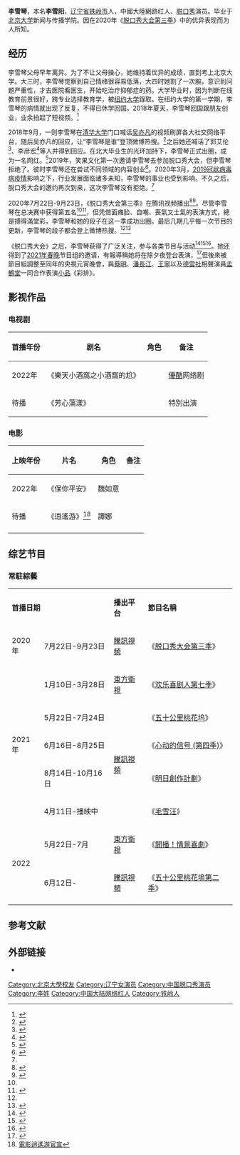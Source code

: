 {{noteTA
|1=zh-tw:中國大陸;zh-hk:中國內地;zh-cn:中国大陆;
|2=zh-tw:線上教育;zh-cn:在线教育;
|3=zh-tw:影片;zh-cn:视频;
|4=zh-tw:網路;zh-hk:網絡;zh-cn:网络;
|5=zh-hant:騰訊視頻;zh-hans:腾讯视频;
|6=zh-tw:洗版;zh-cn:刷屏;
|7=zh-tw:社群網路;zh-hk:社交網絡;zh-cn:社交网络;
}}
{{艺人
|姓名 = 李雪琴
|本名= 李雪阳
|类型 = 女艺人
|图片 = <!--建议使用自由版权图像-->
|图片尺寸 = 
|图片简介 = 
|外文名 = 
|外文 = 
|罗马拼音 = 
|英文名 = 
|昵称 = 略琴
|其他艺名 = 
|国籍 = {{PRC}}
|民族 = 
|籍贯 = 
|出生日期 = {{Birth date and age|1995|7|1}}
|出生地点 = {{CHN}}[[辽宁省|辽宁省]][[铁岭市|铁岭市]]
|职业 = 脱口秀演员
|语言 = [[汉语普通话|汉语普通话]]
|教育程度 = 
|母校 = [[北京大学|北京大学]]
|宗教信仰 = 
|配偶 = 
|儿女 = 
|父母 = 
|亲属 = 
|出道地点 = 
|出道日期 = 
|出道作 = 
|代表作 = 《[[脱口秀大会|脱口秀大会第三季]]》
|著名角色 = 
|活跃年代 = 
|唱片公司 = 
|经纪公司 = 
|网站 = 
|相关团体 = 
|IMDb = 11766159
|奖项 = 
}}
'''李雪琴'''{{BD|1995年|7月1日|catIdx=L李}}，本名'''李雪阳'''，[[辽宁省|辽宁省]][[铁岭市|铁岭市]]人，中國大陸網路红人、[[獨角喜劇|脱口秀]]演员。毕业于[[北京大学|北京大学]]新闻与传播学院。因在2020年《[[脱口秀大会|脱口秀大会第三季]]》中的优异表现而为人所知。

== 经历 ==
李雪琴父母早年离异。为了不让父母操心，她维持着优异的成绩，直到考上北京大学。大三时，李雪琴觉察到自己情绪很容易低落，大四时她割了一次腕，意识到问题严重性，才去医院看医生，开始吃治疗抑郁症的药。大学毕业时，因为判断在线教育前景很好，跨专业选择教育学，被[[纽约大学|纽约大学]]錄取。在纽约大学的第一学期，李雪琴的病情就出现了反复，不得已休学回国。2018年夏天，李雪琴回国跟朋友创业，业余拍起了短视频。<ref name=huaxi100>{{cite web|author=何晞宇|title=《脱口秀大会》决赛没进前三 李雪琴的脱口秀却爆火了|url=http://news.huaxi100.com/index.php?m=content&c=index&a=show&catid=18&id=1046833|publisher=华西都市报|accessdate=2021-01-18|date=2020-09-25|archive-date=2021-01-20|archive-url=https://web.archive.org/web/20210120103500/http://news.huaxi100.com/index.php?m=content&c=index&a=show&catid=18&id=1046833|dead-url=no}}</ref>

2018年9月，一则李雪琴在[[清华大学|清华大学]]门口喊话[[吴亦凡|吴亦凡]]的视频刷屏各大社交网络平台，随后吴亦凡的回应，让“李雪琴是谁”登顶微博热搜。<ref name=wu>{{cite web|author=1905电影网官博|title=吴亦凡东北话回应李雪琴 网友：李雪琴是谁？|url=https://k.sina.com.cn/article_1635270132_61783df402000hwdr.html|publisher=新浪网|accessdate=2021-01-18|date=2019-01-09|archive-date=2021-01-20|archive-url=https://web.archive.org/web/20210120103502/https://k.sina.com.cn/article_1635270132_61783df402000hwdr.html|dead-url=no}}</ref>之后她还喊话了郭艾伦<ref name=hupu>{{cite web|title=郭艾伦回应李雪琴：听说你贼漂亮，但我该换眼镜了|url=https://voice.hupu.com/cba/2382445.html|publisher=虎扑网|accessdate=2021-01-18|date=2019-01-11|archive-date=2021-01-20|archive-url=https://web.archive.org/web/20210120103503/https://voice.hupu.com/cba/2382445.html|dead-url=no}}</ref>、李彦宏<ref name=baidu>{{cite web|title=李彦宏东北话回应李雪琴：红包肯定有 整多大个儿呢?|url=http://tech.sina.com.cn/i/2019-01-31/doc-ihrfqzka2707411.shtml?dv=2&source=cj|publisher=新浪科技|accessdate=2021-01-18|date=2019-01-31|archive-date=2021-01-20|archive-url=https://web.archive.org/web/20210120103504/http://tech.sina.com.cn/i/2019-01-31/doc-ihrfqzka2707411.shtml?dv=2&source=cj|dead-url=no}}</ref>等人并得到回应。在北大毕业生的光环加持下，李雪琴正式出圈，成为一名网红。<ref name=pingwest>{{cite web|author=林京|title=站在李雪琴背后的男人|url=https://www.pingwest.com/a/225798|publisher=猎云网|accessdate=2021-01-18|date=2020-12-07|archive-date=2021-01-20|archive-url=https://web.archive.org/web/20210120103505/https://www.pingwest.com/a/225798|dead-url=no}}</ref>2019年，笑果文化第一次邀请李雪琴去参加脱口秀大会，但李雪琴拒绝了。彼时李雪琴还在尝试不同领域的内容创业<ref name=aha>{{cite web|title=李雪琴：24岁不年轻了，我会被互联网内容行业淘汰|url=https://new.qq.com/omn/20200929/20200929A0INEU00.html|publisher=Aha视频|accessdate=2021-01-18|date=2020-09-29|archive-date=2021-01-20|archive-url=https://web.archive.org/web/20210120105153/https://new.qq.com/omn/20200929/20200929A0INEU00.html|dead-url=no}}</ref>。2020年3月，[[2019冠狀病毒病中國大陸疫情|2019冠狀病毒病疫情]]影响之下，行业发展面临诸多未知，李雪琴的事业也受到影响。不久之后，脱口秀大会的邀约再次到来，这次李雪琴没有拒绝。<ref name=pingwest />

2020年7月22日-9月23日，《脱口秀大会第三季》在腾讯视频播出<ref name=qqv1>{{cite web|title=《脱口秀大会 第3季》 第1期（下）：张雨绮李诞跳女团舞|url=https://v.qq.com/x/cover/mzc00200uqqmf5b/e0034ld4gk1.html|publisher=腾讯视频|accessdate=2021-01-18|date=2020-07-22|archive-date=2021-01-20|archive-url=https://web.archive.org/web/20210120103507/https://v.qq.com/x/cover/mzc00200uqqmf5b/e0034ld4gk1.html|dead-url=no}}</ref><ref name=qqv10>{{cite web|title=《脱口秀大会 第3季》 第10期：冠军之战，沈腾爆笑开场|url=https://v.qq.com/x/cover/mzc0020026ss8r8.html|publisher=腾讯视频|accessdate=2021-01-18|date=2020-09-23|archive-date=2020-10-12|archive-url=https://web.archive.org/web/20201012062349/https://v.qq.com/x/cover/mzc0020026ss8r8.html|dead-url=no}}</ref>。尽管李雪琴在总决赛中获得第五名<ref name=qqv10 /><ref name=thepaper>{{cite web|title=很难想象没有杨笠和李雪琴的《脱口秀大会3》|url=https://www.thepaper.cn/newsDetail_forward_9322824|publisher=澎湃新闻|accessdate=2021-01-18|date=2020-09-24|archive-date=2021-01-20|archive-url=https://web.archive.org/web/20210120103506/https://www.thepaper.cn/newsDetail_forward_9322824|dead-url=no}}</ref>，但凭借面瘫脸、自嘲、喪氣又土氣的表演方式，總是搏得滿堂彩，李雪琴和她的段子在这一季成功出圈。最后几期几乎每一次节目的更新，李雪琴的段子都会登上微博热搜。<ref name=thepaper /><ref name=scol>{{cite web|title=《脱口秀大会》总决赛王勉夺冠 但最出圈的是李雪琴！|url=https://focus.scol.com.cn/shwx/202009/57908986.html|publisher=红星新闻|accessdate=2021-01-18|date=2020-09-24|archive-date=2020-09-25|archive-url=https://web.archive.org/web/20200925104208/https://focus.scol.com.cn/shwx/202009/57908986.html|dead-url=no}}</ref>

《脱口秀大会》之后，李雪琴获得了广泛关注，参与各类节目与活动<ref name=ynet>{{cite web|title=《令人心动的offer》2直面人间真实 法援课题点亮职场微光|url=http://ent.ynet.com/2020/12/30/3073839t1254.html|publisher=北青网|accessdate=2021-01-18|date=2020-12-30|archive-date=2021-01-20|archive-url=https://web.archive.org/web/20210120103507/http://ent.ynet.com/2020/12/30/3073839t1254.html|dead-url=no}}</ref><ref name=chinanewsnet>{{cite web|title=《蒙面唱将猜猜猜》第五季收官 李雪琴亮嗓获好评|url=https://news.sina.com.cn/o/2021-01-18/doc-ikftssan7857194.shtml|publisher=中国新闻网|accessdate=2021-01-18|date=2020-01-18|archive-date=2021-01-20|archive-url=https://web.archive.org/web/20210120103508/https://news.sina.com.cn/o/2021-01-18/doc-ikftssan7857194.shtml|dead-url=no}}</ref><ref name=hlxjr7>{{cite web|title=《欢乐喜剧人7》郭德纲岳云鹏回归 秦霄贤李雪琴等加盟|url=https://www.163.com/ent/article/FVQUQQ4100038FO9.html|publisher=网易娱乐网|accessdate=2021-04-09|date=2020-01-08|archive-date=2021-01-20}}</ref>。她还得到了[[2021年中央廣播電視總台春節聯歡晚會|2021年春晚]]节目组的邀请，有報導稱她将在除夕夜登台表演，<ref name=chunwan>{{cite web|title=李雪琴将登春晚演小品 为作品深加工谢绝其他活动|url=https://ent.sina.com.cn/tv/zy/2021-01-13/doc-ikftpnnx6612525.shtml|publisher=新浪娱乐|accessdate=2021-01-18|date=2021-01-13|archive-date=2021-01-20|archive-url=https://web.archive.org/web/20210120103539/https://ent.sina.com.cn/tv/zy/2021-01-13/doc-ikftpnnx6612525.shtml|dead-url=no}}</ref>但後來被節目組調整至同年的央視元宵晚會，與[[蔡明|蔡明]]、[[潘長江|潘長江]]、[[王寧_(演員)|王寧]]以及[[德雲社|德雲社]]相聲演員[[孟鶴堂|孟鶴堂]]一同合作表演[[喜劇小品|小品]]《彩排》。

==影视作品==
=== 电视剧 ===
{| class="wikitable" style="text-align:center"
!'''首播年份'''||'''剧名'''||'''角色'''||'''备注'''
|-
| 2022年 || 《樂天小酒窩之小酒窩的尬》 ||  ||[[優酷|優酷]]网络剧
|-
| 待播 || 《芳心蕩漾》 ||  ||特別出演
|}

===电影===
{| class="wikitable" style="text-align:center"
! '''上映年份''' || '''片名''' || '''角色''' ||'''备注'''
|-
|2022年|| 《保你平安》 || 魏如意||
|-
|待播|| 《逍遙游》<ref>[https://m.weibo.cn/7291542858/4692497760260268 電影逍遙游官宣]</ref> || 譚娜||
|-
|}

==综艺节目==
===常駐綜藝===
{|class="wikitable"
|-style="color:black" align="center"
|colspan="2"|'''首播日期'''
|'''播出平台'''
|'''節目名稱'''
|'''備註'''
|-
|2020年
|7月22日-9月23日
|[[騰訊視頻|騰訊視頻]]
|《[[脱口秀大会|脱口秀大会第三季]]》 
|
|-
|rowspan="5"|2021年
|1月10日-3月28日
|[[東方衛視|東方衛視]]
|《[[欢乐喜剧人#歡樂喜劇人第七季|欢乐喜剧人第七季]]》  
|
|-
|5月22日-7月24日
|rowspan="4"|[[騰訊視頻|騰訊視頻]]
|《[[五十公里桃花坞|五十公里桃花坞]]》
|
|-
|6月16日-8月25日
|《[[心动的信号_(第四季)|心动的信号 (第四季)]]》
|
|-
|8月14日-10月16日
|《[[明日創作計劃|明日創作計劃]]》
|
|-
|4月11日-播映中
|《[[毛雪汪|毛雪汪]]》
|
|-
|rowspan="2"|2022
|5月22日-7月
|[[東方衛視|東方衛視]]
|《[[開播！情景喜劇|開播！情景喜劇]]》
|
|-
|6月12日-
|[[騰訊視頻|騰訊視頻]]
|《[[五十公里桃花坞|五十公里桃花塢第二季]]》
|
|-
|}

== 参考文献 ==
{{reflist|2}}

==外部链接==
*{{weibo|3210693695}}{{zh-cn}}

{{DEFAULTSORT:L}}
[[Category:北京大學校友|Category:北京大學校友]]
[[Category:辽宁女演员|Category:辽宁女演员]]
[[Category:中国脱口秀演员|Category:中国脱口秀演员]]
[[Category:李姓|Category:李姓]]
[[Category:中国大陆网络红人|Category:中国大陆网络红人]]
[[Category:铁岭人|Category:铁岭人]]
